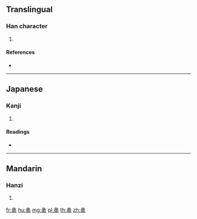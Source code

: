 {{character info/new}}
==Translingual==

===Han character===
{{Han char|rn=108|rad=皿|as=09|sn=14|four=|canj=VOBT}}

# {{defn|Han|sort=皿09}}

====References====
* {{Han ref|kx=0795.210|dkj=23028|dj=1210.140|hdz=42568.010|uh=76E0|ud=30432}}

----

==Japanese==

===Kanji===
{{ja-kanji|grade=|rs=皿09}}

# {{defn|lang=ja|sort=皿09}}

====Readings====
* {{ja-readings|on=[[れい]] (rei), [[らい]] (rai), [[り]] (ri)|kun=[[ひさじ]] (hisaji), [[わりじ]] (wariji)|nanori=}}

----

==Mandarin==

===Hanzi===
{{cmn-hanzi|pin=[[jǐn]] ([[jin3]]), [[lǐ]] ([[li3]])|wg=chin<sup>3</sup>, li<sup>3</sup>}}

# {{defn|lang=cmn|sort=皿09}}

[[fr:盠]]
[[hu:盠]]
[[mg:盠]]
[[pl:盠]]
[[th:盠]]
[[zh:盠]]
